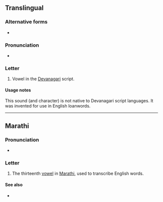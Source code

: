{{character info}}
==Translingual==

===Alternative forms===
* {{alter|mul|ॉ||matra form}}

===Pronunciation===
* {{IPA|mul|/ɔ/}}

===Letter===
{{mul-deva}}

# Vowel in the [[Devanagari]] script.

====Usage notes====
This sound (and character) is not native to Devanagari script languages. It was invented for use in English loanwords.

----

==Marathi==

===Pronunciation===
* {{IPA|mr|/ɒ/}}

===Letter===
{{head|mr|letter}}

# The thirteenth [[vowel]] in [[Marathi]], used to transcribe English words.

====See also====
* {{l|mr|ॲ|tr=}}